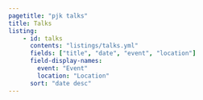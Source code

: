 ```yaml
---
pagetitle: "pjk talks"
title: Talks
listing:
    - id: talks
      contents: "listings/talks.yml"
      fields: ["title", "date", "event", "location"]
      field-display-names:
        event: "Event"
        location: "Location"
      sort: "date desc"
---
```


:::{#talks}
:::